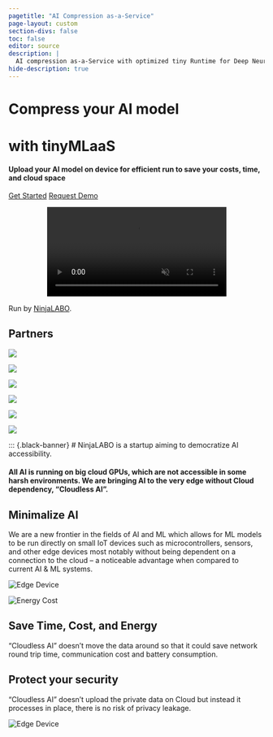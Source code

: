 ```yaml
---
pagetitle: "AI Compression as-a-Service"
page-layout: custom
section-divs: false
toc: false
editor: source
description: |
  AI compression as-a-Service with optimized tiny Runtime for Deep Neural Network (DNN)
hide-description: true
---
```


::: {.hero-title}

# [Compress your AI model]{.accented-text}
# with tinyMLaaS

#### Upload your AI model on device for efficient run to save your costs, time, and cloud space

::: {.hero-buttons}
[Get Started](http://51.15.135.247:8501/){.btn-action-primary .btn-action .btn .btn-success .btn-lg role="button"}
[Request Demo](https://forms.gle/zKjaeEzqoVu7a9vQ8){#btn-guide .btn-action .btn .btn-light .btn-lg role="button"}
:::

:::
<video id="myVideo" autoplay muted playsinline loop controls style="width: 70%; height: auto; display: block; margin: 0 auto;">
  <source src="images/opening.mp4" type="video/mp4">
</video>

::: {.hero-content}
Run by [NinjaLABO](https://ninjalabo.ai).
:::

::: {.gray-banner}
# Partners
::: {.partner-grid}
::: {.partner-card}
![](images/partners/aalto_center_logo.png)
:::

::: {.partner-card}
![](images/partners/helsinki_incubators_logo.png)
:::

::: {.partner-card}
![](images/partners/esa_logo.png)
:::

::: {.partner-card}
![](images/partners/dlr_logo.png)
:::

::: {.partner-card}
![](images/partners/ohb_logo.png)
:::

::: {.partner-card}
![](images/partners/enter_espoo_logo.jpg)
:::
:::
:::

::: {.black-banner}
# [NinjaLABO]{.accented-text} is a startup aiming to democratize AI accessibility.

#### All AI is running on big cloud GPUs, which are not accessible in some harsh environments. We are bringing AI to the very edge without Cloud dependency, "Cloudless AI".

::: {.feature-card}
::: {.feature-text}
## Minimalize AI
We are a new frontier in the fields of AI and ML which allows for ML models to be run directly on small IoT devices such as microcontrollers, sensors, and other edge devices most notably without being dependent on a connection to the cloud – a noticeable advantage when compared to current AI & ML systems. 
:::
<div class="image-container">
  <img src="images/edge_device.jpg" alt="Edge Device">
</div>

:::

::: {.feature-card}
<div class="image-container">
  <img src="images/energy_cost.jpg" alt="Energy Cost">
</div>

::: {.feature-text}
## Save Time, Cost, and Energy
"Cloudless AI" doesn't move the data around so that it could save network round trip time, communication cost and battery consumption.  
:::

:::

::: {.feature-card}
::: {.feature-text}
## Protect your security
"Cloudless AI" doesn't upload the private data on Cloud but instead it processes in place, there is no risk of privacy leakage. 
:::
<div class="image-container">
  <img src="images/data_security.jpg" alt="Edge Device">
</div>

:::
